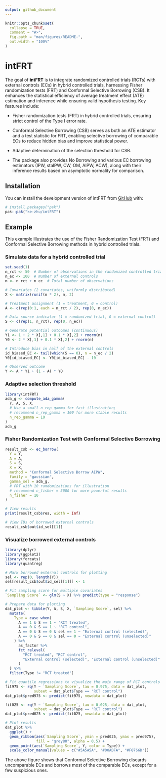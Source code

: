 ```yaml
---
output: github_document
---
```


<!-- README.md is generated from README.Rmd. Please edit that file -->

```r
knitr::opts_chunk$set(
  collapse = TRUE,
  comment = "#>",
  fig.path = "man/figures/README-",
  out.width = "100%"
)
```

# intFRT

<!-- badges: start -->
<!-- badges: end -->

The goal of **intFRT** is to integrate randomized controlled trials (RCTs) with external controls (ECs) in hybrid controlled trials, harnessing Fisher randomization tests (FRT) and Conformal Selective Borrowing (CSB). It enhances the statistical efficiency of average treatment effect (ATE) estimation and inference while ensuring valid hypothesis testing. Key features include:

- Fisher randomization tests (FRT) in hybrid controlled trials, ensuring strict control of the Type I error rate.

- Conformal Selective Borrowing (CSB) serves as both an ATE estimator and a test statistic for FRT, enabling selective borrowing of comparable ECs to reduce hidden bias and improve statistical power.

- Adaptive determination of the selection threshold for CSB.

- The package also provides No Borrowing and various EC borrowing estimators (IPW, staIPW, CW, OM, AIPW, ACW), along with their inference results based on asymptotic normality for comparison.

## Installation

You can install the development version of intFRT from [GitHub](https://github.com/) with:

``` r
# install.packages("pak")
pak::pak("ke-zhu/intFRT")
```

## Example

This example illustrates the use of the Fisher Randomization Test (FRT) and Conformal Selective Borrowing methods in hybrid controlled trials.

### Simulate data for a hybrid controlled trial

```r
set.seed(1)
n_rct <- 50  # Number of observations in the randomized controlled trial
n_ec <- 100  # Number of external controls
n <- n_rct + n_ec  # Total number of observations

# Covariates (2 covariates, uniformly distributed)
X <- matrix(runif(n * 2), n, 2)

# Treatment assignment (1 = treatment, 0 = control)
A <- c(rep(0:1, each = n_rct / 2), rep(0, n_ec))

# Data source indicator (1 = randomized trial, 0 = external control)
S <- c(rep(1, n_rct), rep(0, n_ec))

# Generate potential outcomes (continuous)
Y1 <- 1 + 2 * X[,1] + 0.1 * X[,2] + rnorm(n)
Y0 <- 2 * X[,1] + 0.1 * X[,2] + rnorm(n)

# Introduce bias in half of the external controls
id_biased_EC <- tail(which(S == 0), n = n_ec / 2)
Y0[id_biased_EC] <- Y0[id_biased_EC] - 10

# Observed outcome
Y <- A * Y1 + (1 - A) * Y0
```


### Adaptive selection threshold

```r
library(intFRT)
ada_g <- compute_ada_gamma(
  Y, A, S, X, 
  # Use a small n_rep_gamma for fast illustration; 
  # recommend n_rep_gamma = 100 for more stable results
  n_rep_gamma = 10
)
ada_g
```


### Fisher Randomization Test with Conformal Selective Borrowing

```r
result_csb <- ec_borrow(
  Y = Y,
  A = A,
  S = S,
  X = X,
  method = "Conformal Selective Borrow AIPW",
  family = "gaussian",
  gamma_sel = ada_g,
  # FRT with 10 randomizations for illustration
  # recommend n_fisher = 5000 for more powerful results
  n_fisher = 10
)

# View results
print(result_csb$res, width = Inf)

# View IDs of borrowed external controls
result_csb$out$id_sel[[1]]
```


### Visualize borrowed external controls

```r
library(dplyr)
library(ggplot2)
library(forcats)
library(quantreg)

# Mark borrowed external controls for plotting
sel <- rep(0, length(Y))
sel[result_csb$out$id_sel[[1]]] <- 1

# Fit sampling score for multiple covariates 
`Sampling Score` <- glm(S ~ X) %>% predict(type = "response")

# Prepare data for plotting
dat_plot <- tibble(Y, A, S, X, `Sampling Score`, sel) %>% 
  mutate(
    Type = case_when(
      A == 1 & S == 1 ~ "RCT treated",
      A == 0 & S == 1 ~ "RCT control",
      A == 0 & S == 0 & sel == 1 ~ "External control (selected)",
      A == 0 & S == 0 & sel == 0 ~ "External control (unselected)"
    ) %>% 
      as_factor %>% 
      fct_relevel(
        "RCT treated", "RCT control", 
        "External control (selected)", "External control (unselected)"
      )
  ) %>% 
  filter(Type != "RCT treated")

# Fit quantile regressions to visualize the main range of RCT controls
fit975 <- rq(Y ~ `Sampling Score`, tau = 0.975, data = dat_plot, 
             subset = dat_plot$Type == "RCT control")
dat_plot$pred975 <- predict(fit975, newdata = dat_plot)

fit025 <- rq(Y ~ `Sampling Score`, tau = 0.025, data = dat_plot, 
             subset = dat_plot$Type == "RCT control")
dat_plot$pred025 <- predict(fit025, newdata = dat_plot)

# Plot results
dat_plot %>% 
  ggplot() +
  geom_ribbon(aes(`Sampling Score`, ymin = pred025, ymax = pred975), 
              fill = "grey80", alpha = 0.5) +
  geom_point(aes(`Sampling Score`, Y, color = Type)) +
  scale_color_manual(values = c("#5A5A5A", "#00ADFA", "#F8766D"))
```

The above figure shows that Conformal Selective Borrowing discards uncomparable ECs and borrows most of the comparable ECs, except for a few suspicious ones.

